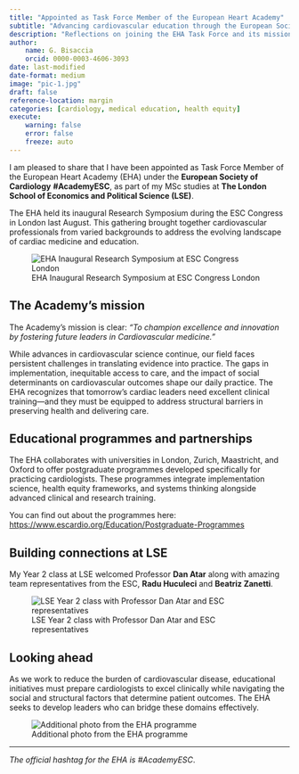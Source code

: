 ```yaml
---
title: "Appointed as Task Force Member of the European Heart Academy"
subtitle: "Advancing cardiovascular education through the European Society of Cardiology"
description: "Reflections on joining the EHA Task Force and its mission to foster future leaders in cardiovascular medicine"
author: 
    name: G. Bisaccia
    orcid: 0000-0003-4606-3093
date: last-modified
date-format: medium
image: "pic-1.jpg"
draft: false
reference-location: margin
categories: [cardiology, medical education, health equity]
execute:
    warning: false
    error: false
    freeze: auto
---
```


I am pleased to share that I have been appointed as Task Force Member of the European Heart Academy (EHA) under the **European Society of Cardiology** **#AcademyESC**, as part of my MSc studies at **The London School of Economics and Political Science (LSE)**. 

The EHA held its inaugural Research Symposium during the ESC Congress in London last August. This gathering brought together cardiovascular professionals from varied backgrounds to address the evolving landscape of cardiac medicine and education.

![EHA Inaugural Research Symposium at ESC Congress London](pic-1.jpg)

## The Academy's mission

The Academy's mission is clear: *"To champion excellence and innovation by fostering future leaders in Cardiovascular medicine."*

While advances in cardiovascular science continue, our field faces persistent challenges in translating evidence into practice. The gaps in implementation, inequitable access to care, and the impact of social determinants on cardiovascular outcomes shape our daily practice. The EHA recognizes that tomorrow's cardiac leaders need excellent clinical training—and they must be equipped to address structural barriers in preserving health and delivering care.

## Educational programmes and partnerships

The EHA collaborates with universities in London, Zurich, Maastricht, and Oxford to offer postgraduate programmes developed specifically for practicing cardiologists. These programmes integrate implementation science, health equity frameworks, and systems thinking alongside advanced clinical and research training.

You can find out about the programmes here: [https://www.escardio.org/Education/Postgraduate-Programmes](https://www.escardio.org/Education/Postgraduate-Programmes)

## Building connections at LSE

My Year 2 class at LSE welcomed Professor **Dan Atar** along with amazing team representatives from the ESC, **Radu Huculeci** and **Beatriz Zanetti**.

![LSE Year 2 class with Professor Dan Atar and ESC representatives](pic-2.jpg)

## Looking ahead

As we work to reduce the burden of cardiovascular disease, educational initiatives must prepare cardiologists to excel clinically while navigating the social and structural factors that determine patient outcomes. The EHA seeks to develop leaders who can bridge these domains effectively.

![Additional photo from the EHA programme](pic-3.png)

---

*The official hashtag for the EHA is #AcademyESC*.